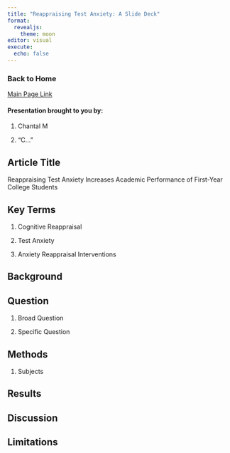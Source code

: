 ```yaml
---
title: "Reappraising Test Anxiety: A Slide Deck"
format:
  revealjs:
    theme: moon
editor: visual
execute:
  echo: false
---
```


### Back to Home

[Main Page Link](https://miller-c-r.github.io/premiere_measures_group/)

#### Presentation brought to you by:

1.  Chantal M

2.  "C..."

## Article Title

Reappraising Test Anxiety Increases Academic Performance of First-Year College Students

## Key Terms

1.  Cognitive Reappraisal

2.  Test Anxiety

3.  Anxiety Reappraisal Interventions

## Background

## Question

1.  Broad Question

2.  Specific Question

## Methods

1.  Subjects

## Results

## Discussion

## Limitations
